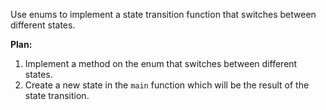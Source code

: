 Use enums to implement a state transition function that switches between different states.

**Plan:**
1. Implement a method on the enum that switches between different states.
2. Create a new state in the `main` function which will be the result of the state transition.